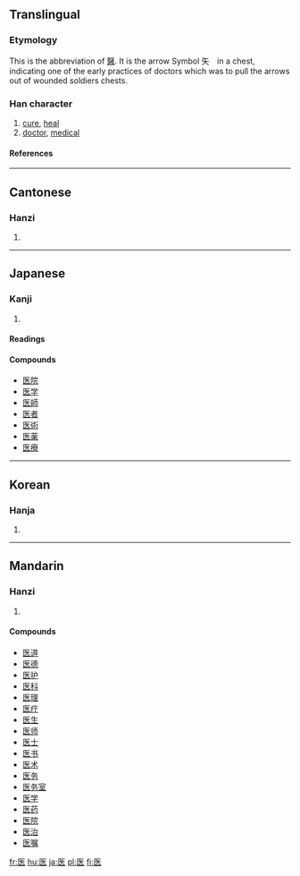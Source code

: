 {{see|醫}}

==Translingual==
===Etymology===
This is the abbreviation of [[醫]]. It is the arrow Symbol 矢　in a chest, indicating one of the early practices of doctors which was to pull the arrows out of wounded soldiers chests.
===Han character===
{{Han char|rn=23|rad=匸|as=05|sn=7|four=|canj=尸人大 (SOK)|ids=⿷[[匚]][[矢]]}}
# [[cure]], [[heal]]
# [[doctor]], [[medical]]
====References====
{{Han ref|kx=0155.050|dkj=02680|hdz=10085.030|uh=533B|ud=21307}}
----

==Cantonese==
===Hanzi===
{{yue-hanzi|jyut=|y=yi1}}
# {{defn|Cantonese}}
----
== Japanese ==
===Kanji===
{{ja-kanji|grade=3|rs=匸05}}
# {{defn|Japanese}} 
====Readings====
{{ja-readings|on=[[い]] ([[i]])|kun=[[いやす]] ([[iyasu]]), [[くすし]] ([[kusushi]])}}

====Compounds====
*[[医院]]
*[[医学]]
*[[医師]]
*[[医者]]
*[[医術]]
*[[医薬]]
*[[医療]]
----
==Korean==
===Hanja===
{{ko-hanja|hangeul=[[예]], [[의]]|rv=ye, ui|mr=ye, ŭi}}
# {{defn|Korean}}
----
==Mandarin==
===Hanzi===
{{cmn-hanzi|tra=醫|pin=[[yī]] ([[yi1]]), [[yì]] ([[yi4]])|wg=i<sup>1</sup>, i<sup>4</sup>}}
# {{defn|Mandarin}}

====Compounds====
*[[医道]]
*[[医德]]
*[[医护]]
*[[医科]]
*[[医理]]
*[[医疗]]
*[[医生]]
*[[医师]]
*[[医士]]
*[[医书]]
*[[医术]]
*[[医务]]
*[[医务室]]
*[[医学]]
*[[医药]]
*[[医院]]
*[[医治]]
*[[医嘱]]

[[fr:医]]
[[hu:医]]
[[ja:医]]
[[pl:医]]
[[fi:医]]